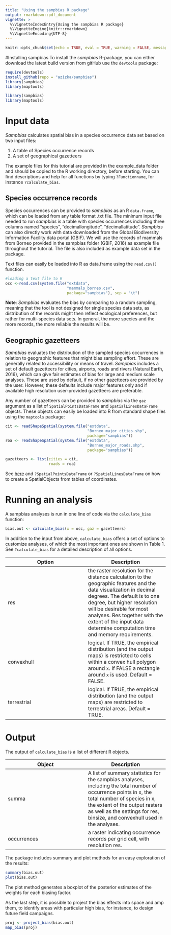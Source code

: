 ```yaml
---
title: "Using the sampbias R package"
output: rmarkdown::pdf_document
vignette: >
  %\VignetteIndexEntry{Using the sampbias R package}
  %\VignetteEngine{knitr::rmarkdown}
  %\VignetteEncoding{UTF-8}
---
```


```r
knitr::opts_chunk$set(echo = TRUE, eval = TRUE, warning = FALSE, message = FALSE)
```


#Installing sampbias
To install the *sampbias* R-package, you can either download the latest build version from gitHub use the `devtools` package:

```r
require(devtools)
install_github(repo = "azizka/sampbias")
library(sampbias)
library(maptools)
```

```r
library(sampbias)
library(maptools)
```

# Input data
*Sampbias* calculates spatial bias in a species occurrence data set based on two input files:

1. A table of Species occurrence records
2. A set of geographical gazetteers

The example files for this tutorial are provided in the example_data folder and should be copied to the R working directory, before starting. You can find descriptions and help for all functions by typing `?Functionname`, for instance `?calculate_bias`.

## Species occurrence records
Species occurrences can be provided to *sampbias* as an R `data.frame`, which can be loaded from any table format .txt file. The minimum input file needed to run *sampbias* is a table with species occurrences including three columns named "species", "decimallongitude", "decimallatitude". *Sampbias* can also directly work with data downloaded from the Global Biodiversity Information Facility data portal (GBIF). We will use the records of mammals from Borneo provided in the sampbias folder (GBIF, 2016) as example file throughout the tutorial. The file is also included as example data set in the package.

Text files can easily be loaded into R as data.frame using the `read.csv()` function. 

```r
#loading a text file to R
occ <-read.csv(system.file("extdata", 
                           "mammals_borneo.csv", 
                           package="sampbias"), sep = "\t")
```
**Note**: *Sampbias* evaluates the bias by comparing to a random sampling, meaning that the tool is not designed for single species data sets, as distribution of the records might then reflect ecological preferences, but rather for multi-species data sets. In general, the more species and the more records, the more reliable the results will be.

## Geographic gazetteers
*Sampbias* evaluates the distribution of the sampled species occurrences in relation to geographic features that might bias sampling effort. These are generally related to accessibility or means of travel. *Sampbias* includes a set of default gazetteers for cities, airports, roads and rivers (Natural Earth, 2016), which can give fair estimates of bias for large and medium scale analyses. These are  used by default, if no other gazetteers are provided by the user. However, these defaults include major features only and if available high resolution user-provided gazetteers are preferable.

Any number of gazetteers can be provided to *sampbias* via the `gaz` argument as a list of `SpatialPointsDataFrame` and `SpatialLinesDataFrame` objects. These objects can easily be loaded into R from standard shape files using the `maptools` package: 

```r
cit <- readShapeSpatial(system.file("extdata", 
                                    "Borneo_major_cities.shp", 
                                    package="sampbias"))
roa <- readShapeSpatial(system.file("extdata", 
                                    "Borneo_major_roads.shp", 
                                    package="sampbias"))

gazetteers <- list(cities = cit,
                   roads = roa)
```

See [here](https://cran.r-project.org/web/packages/sp/vignettes/intro_sp.pdf) and `?SpatialPointsDataFrame` or `?SpatialLinesDataFrame` on how to create a SpatialObjects from tables of coordinates.

# Running an analysis
A sampbias analyses is run in one line of code via the `calculate_bias` function:

```r
bias.out <- calculate_bias(x = occ, gaz = gazetteers)
```

In addition to the input from above, `calculate_bias` offers a set of options to customize analyses, of which the most important ones are shown in Table 1. See `?calculate_bias` for a detailed description of all options.


|Option | Description|
|---|---|
|res|the raster resolution for the distance calculation to the geographic features and the data visualization in decimal degrees. The default is to one degree, but higher resolution will be desirable for most analyses. Res together with the extent of the input data determine computation time and memory requirements.|
|convexhull|logical. If TRUE, the empirical distribution (and the output maps) is restricted to cells within a convex hull polygon around `x`. If FALSE a rectangle around `x` is used.  Default = FALSE.|
|terrestrial|logical. If TRUE, the empirical distribution (and the output maps) are restricted to terrestrial areas.  Default = TRUE.|


# Output
The output of `calculate_bias` is a list of different R objects. 

|Object|Description|
|---|---|
|summa|A list of summary statistics for the sampbias analyses, including the total number of occurrence points in x, the total number of species in x, the extent of the output rasters as well as the settings for res, binsize, and convexhull used in the analyses.|
|occurrences|a raster indicating occurrence records per grid cell, with resolution res.|

The package includes summary and plot methods for an easy exploration of the results:
```r
summary(bias.out)
plot(bias.out)
```

The plot method generates a boxplot of the posterior estimates of the weights for each biasing factor.

As the last step, it is possible to project the bias effects into space and amp them, to identify areas with particular high bias, for instance, to design future field campaigns.

```r
proj <- project_bias(bias.out)
map_bias(proj)
```

